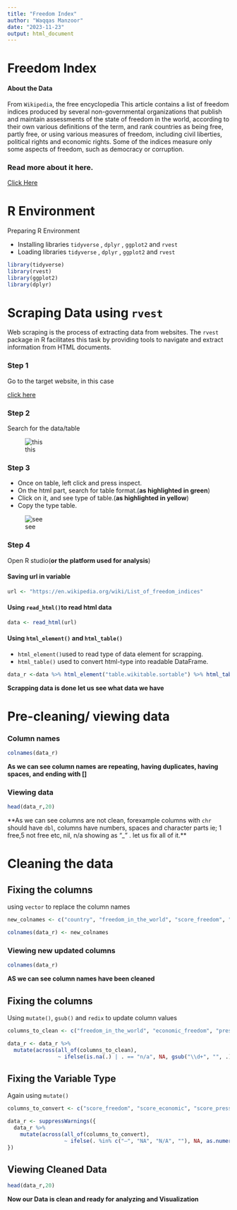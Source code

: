 ```yaml
---
title: "Freedom Index"
author: "Waqqas Manzoor"
date: "2023-11-23"
output: html_document
---
```


# Freedom Index
#### About the Data
From `Wikipedia`, the free encyclopedia
This article contains a list of freedom indices produced by several non-governmental organizations that publish and maintain assessments of the state of freedom in the world, according to their own various definitions of the term, and rank countries as being free, partly free, or using various measures of freedom, including civil liberties, political rights and economic rights. Some of the indices measure only some aspects of freedom, such as democracy or corruption.



### Read more about it here. 

[Click Here](https://en.wikipedia.org/wiki/List_of_freedom_indices)




# R Environment
Preparing R Environment

* Installing libraries `tidyverse` , `dplyr` , `ggplot2` and `rvest`
* Loading libraries `tidyverse` , `dplyr` , `ggplot2` and `rvest`

```r
library(tidyverse)
library(rvest)
library(ggplot2)
library(dplyr)
```


# Scraping Data using `rvest`

Web scraping is the process of extracting data from websites. The `rvest` package in R facilitates this task by providing tools to navigate and extract information from HTML documents.

### Step 1
Go to the target website, in this case 

[click here](https://en.wikipedia.org/wiki/List_of_freedom_indices)

### Step 2
Search for the data/table

![this](C:\Users\shahw\OneDrive\Documents\code_playground\project_R_Freedom_index\img0.png)


### Step 3

* Once on table, left click and press inspect.
* On the html part, search for table format.(**as highlighted in green**)
* Click on it, and see type of table.(**as highlighted in yellow**)
* Copy the type table.

![see](C:\Users\shahw\OneDrive\Documents\code_playground\project_R_Freedom_index\img1.png)

### Step 4
Open R studio(**or the platform used for analysis**) 

#### Saving url in variable
```r
url <- "https://en.wikipedia.org/wiki/List_of_freedom_indices"
```

#### Using `read_html()`to read html data
```r
data <- read_html(url)
```
#### Using `html_element()` and `html_table()`

* `html_element()`used to read type of data element for scrapping.
* `html_table()` used to convert html-type into readable DataFrame.
```r
data_r <-data %>% html_element("table.wikitable.sortable") %>% html_table()
```

**Scrapping data is done let us see what data we have**

# Pre-cleaning/ viewing data
### Column names
```r
colnames(data_r)
```
**As we can see column names are repeating, having duplicates, having spaces, and ending with []**

### Viewing data 
```r
head(data_r,20)
```

**As we can see columns are not clean, forexample columns with `chr` should have `dbl`, columns have numbers, spaces and character parts ie; 1 free,5 not free etc, nil, n/a showing as "_" . let us fix all of it.**

# Cleaning the data
## Fixing the columns
using `vector` to replace the column names


```r
new_colnames <- c("country", "freedom_in_the_world", "score_freedom", "economic_freedom", "score_economic", "press_freedom", "score_press", "democracy_index", "score_democracy")

colnames(data_r) <- new_colnames
```
### Viewing new updated columns
```r
colnames(data_r)
```

**AS we can see column names have been cleaned**

## Fixing the columns 
Using `mutate()`, `gsub()` and `redix` to update column values
```r
columns_to_clean <- c("freedom_in_the_world", "economic_freedom", "press_freedom", "democracy_index")

data_r <- data_r %>%
  mutate(across(all_of(columns_to_clean),
                ~ ifelse(is.na(.) | . == "n/a", NA, gsub("\\d+", "", .))))
```

## Fixing the Variable Type
Again using `mutate()`
```r
columns_to_convert <- c("score_freedom", "score_economic", "score_press", "score_democracy")

data_r <- suppressWarnings({
  data_r %>%
    mutate(across(all_of(columns_to_convert),
                  ~ ifelse(. %in% c("—", "NA", "N/A", ""), NA, as.numeric(.))))
})
```

## Viewing Cleaned Data
```r
head(data_r,20)
```
**Now our Data is clean and ready for analyzing and Visualization**


